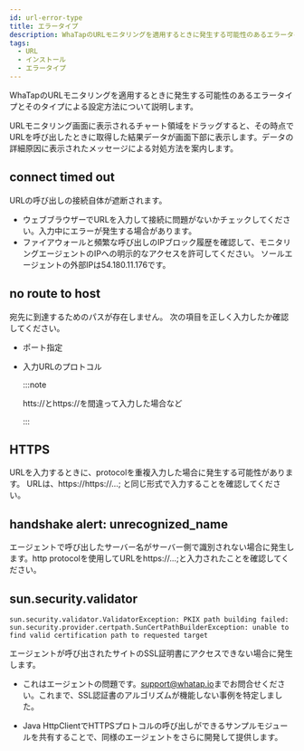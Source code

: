 ```yaml
---
id: url-error-type
title: エラータイプ
description: WhaTapのURLモニタリングを適用するときに発生する可能性のあるエラータイプとそのタイプによる設定方法について説明します。
tags:
  - URL
  - インストール
  - エラータイプ
---
```


WhaTapのURLモニタリングを適用するときに発生する可能性のあるエラータイプとそのタイプによる設定方法について説明します。

URLモニタリング画面に表示されるチャート領域をドラッグすると、その時点でURLを呼び出したときに取得した結果データが画面下部に表示します。データの詳細原因に表示されたメッセージによる対処方法を案内します。

<ImgLang img='url-error-type.png' desc='URLモニタリングエラータイプ' />

## connect timed out

URLの呼び出しの接続自体が遮断されます。

-   ウェブブラウザーでURLを入力して接続に問題がないかチェックしてください。入力中にエラーが発生する場合があります。
-   ファイアウォールと頻繁な呼び出しのIPブロック履歴を確認して、モニタリングエージェントのIPへの明示的なアクセスを許可してください。 ソールエージェントの外部IPは54.180.11.176です。

## no route to host

宛先に到達するためのパスが存在しません。 次の項目を正しく入力したか確認してください。

-   ポート指定

-   入力URLのプロトコル

    :::note

    htts://とhttps://を間違って入力した場合など

    :::

## HTTPS

URLを入力するときに、protocolを重複入力した場合に発生する可能性があります。 URLは、https://https://…​; と同じ形式で入力することを確認してください。

## handshake alert: unrecognized_name

エージェントで呼び出したサーバー名がサーバー側で識別されない場合に発生します。http protocolを使用してURLをhttps://…​;と入力されたことを確認してください。

## sun.security.validator

```text
sun.security.validator.ValidatorException: PKIX path building failed:
sun.security.provider.certpath.SunCertPathBuilderException: unable to find valid certification path to requested target
```

エージェントが呼び出されたサイトのSSL証明書にアクセスできない場合に発生します。

-   これはエージェントの問題です。[support@whatap.io](mailto:support@whatap.io)までお問合せください。これまで、SSL認証書のアルゴリズムが機能しない事例を特定しました。

-   Java HttpClientでHTTPSプロトコルの呼び出しができるサンプルモジュールを共有することで、同様のエージェントをさらに開発して提供します。
